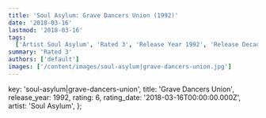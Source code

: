 ```yaml
---
title: 'Soul Asylum: Grave Dancers Union (1992)'
date: '2018-03-16'
lastmod: '2018-03-16'
tags:
  ['Artist Soul Asylum', 'Rated 3', 'Release Year 1992', 'Release Decade 1990']
summary: 'Rated 3'
authors: ['default']
images: ['/content/images/soul-asylum|grave-dancers-union.jpg']
---
```


  key: 'soul-asylum|grave-dancers-union',
  title: 'Grave Dancers Union',
  release_year: 1992,
  rating: 6,
  rating_date: '2018-03-16T00:00:00.000Z',
  artist: 'Soul Asylum',
};

<MusicRating data={data} />
